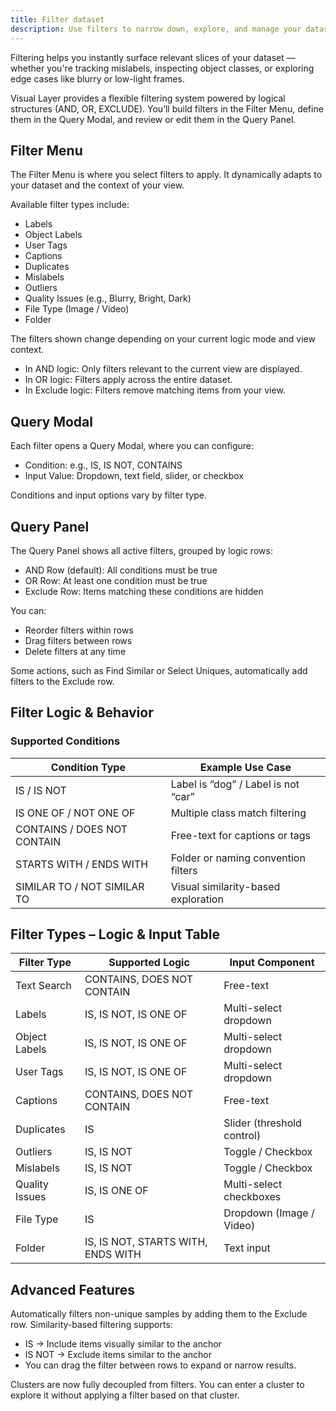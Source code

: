 ```yaml
---
title: Filter dataset
description: Use filters to narrow down, explore, and manage your dataset more effectively. Filters can be applied based on labels, tags, objects, issues, and more.
---
```


<Card title="How this Helps" icon="lightbulb">
    Filtering helps you instantly surface relevant slices of your dataset — whether you're tracking mislabels, inspecting object classes, or exploring edge cases like blurry or low-light frames.
</Card>

Visual Layer provides a flexible filtering system powered by logical structures (AND, OR, EXCLUDE). You’ll build filters in the Filter Menu, define them in the Query Modal, and review or edit them in the Query Panel.
## Filter Menu

The Filter Menu is where you select filters to apply. It dynamically adapts to your dataset and the context of your view.

Available filter types include:

- Labels  
- Object Labels  
- User Tags  
- Captions  
- Duplicates  
- Mislabels  
- Outliers  
- Quality Issues (e.g., Blurry, Bright, Dark)  
- File Type (Image / Video)  
- Folder  

<Note>
The filters shown change depending on your current logic mode and view context.
</Note>

- In AND logic: Only filters relevant to the current view are displayed.
- In OR logic: Filters apply across the entire dataset.
- In Exclude logic: Filters remove matching items from your view.

## Query Modal

Each filter opens a Query Modal, where you can configure:

- Condition: e.g., IS, IS NOT, CONTAINS  
- Input Value: Dropdown, text field, slider, or checkbox

<Note>
Conditions and input options vary by filter type.
</Note>

## Query Panel

The Query Panel shows all active filters, grouped by logic rows:

- AND Row (default): All conditions must be true  
- OR Row: At least one condition must be true  
- Exclude Row: Items matching these conditions are hidden

You can:

- Reorder filters within rows  
- Drag filters between rows  
- Delete filters at any time

<Tip>
Some actions, such as Find Similar or Select Uniques, automatically add filters to the Exclude row.
</Tip>

## Filter Logic & Behavior

### Supported Conditions

<div className="integrations-table">

| Condition Type       | Example Use Case                        |
|----------------------|------------------------------------------|
| IS / IS NOT          | Label is “dog” / Label is not “car”     |
| IS ONE OF / NOT ONE OF | Multiple class match filtering          |
| CONTAINS / DOES NOT CONTAIN | Free-text for captions or tags        |
| STARTS WITH / ENDS WITH | Folder or naming convention filters    |
| SIMILAR TO / NOT SIMILAR TO | Visual similarity-based exploration  |

</div>

## Filter Types – Logic & Input Table

<div className="integrations-table">

| Filter Type       | Supported Logic               | Input Component            |
|-------------------|-------------------------------|----------------------------|
| Text Search       | CONTAINS, DOES NOT CONTAIN    | Free-text                  |
| Labels            | IS, IS NOT, IS ONE OF         | Multi-select dropdown      |
| Object Labels     | IS, IS NOT, IS ONE OF         | Multi-select dropdown      |
| User Tags         | IS, IS NOT, IS ONE OF         | Multi-select dropdown      |
| Captions          | CONTAINS, DOES NOT CONTAIN    | Free-text                  |
| Duplicates        | IS                            | Slider (threshold control) |
| Outliers          | IS, IS NOT                    | Toggle / Checkbox          |
| Mislabels         | IS, IS NOT                    | Toggle / Checkbox          |
| Quality Issues    | IS, IS ONE OF                 | Multi-select checkboxes    |
| File Type         | IS                            | Dropdown (Image / Video)   |
| Folder            | IS, IS NOT, STARTS WITH, ENDS WITH | Text input           |

</div>

## Advanced Features

<Card title="Select Uniques">
Automatically filters non-unique samples by adding them to the Exclude row.
</Card>

<Card title="Visual Similarity Logic">
Similarity-based filtering supports:

- IS → Include items visually similar to the anchor
- IS NOT → Exclude items similar to the anchor  
- You can drag the filter between rows to expand or narrow results.
</Card>

<Card title="Cluster Navigation vs Filtering">
Clusters are now fully decoupled from filters. You can enter a cluster to explore it without applying a filter based on that cluster.
</Card>
